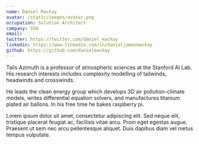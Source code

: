 ```yaml
---
name: Daniel Mackay
avatar: /static/images/avatar.png
occupation: Solution Architect
company: SSW
email: 
twitter: https://twitter.com/daniel_mackay
linkedin: https://www.linkedin.com/in/danieljamesmackay
github: https://github.com/danielmackay
---
```


Tails Azimuth is a professor of atmospheric sciences at the Stanford AI Lab. His research interests includes complexity modelling of tailwinds, headwinds and crosswinds.

He leads the clean energy group which develops 3D air pollution-climate models, writes differential equation solvers, and manufactures titanium plated air ballons. In his free time he bakes raspberry pi.

Lorem ipsum dolor sit amet, consectetur adipiscing elit. Sed neque elit, tristique placerat feugiat ac, facilisis vitae arcu. Proin eget egestas augue. Praesent ut sem nec arcu pellentesque aliquet. Duis dapibus diam vel metus tempus vulputate.

